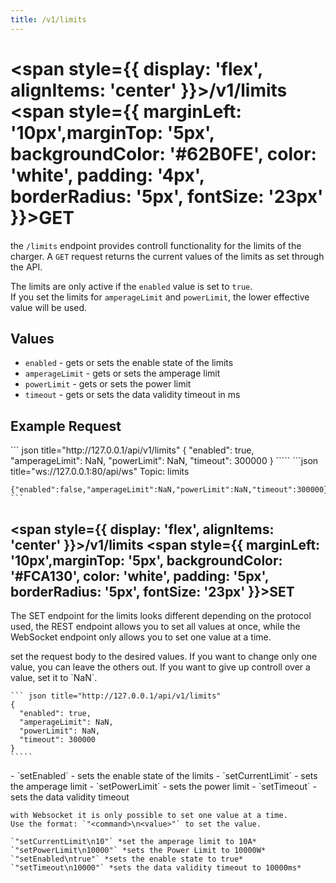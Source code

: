```yaml
---
title: /v1/limits
---
```



#
# <span style={{ display: 'flex', alignItems: 'center' }}>/v1/limits <span style={{ marginLeft: '10px',marginTop: '5px', backgroundColor: '#62B0FE', color: 'white', padding: '4px', borderRadius: '5px', fontSize: '23px' }}>GET</span></span>

the `/limits` endpoint provides controll functionality for the limits of the charger. A `GET` request returns the current values of the limits as set through the API.  


The limits are only active if the `enabled` value is set to `true`.  
If you set the limits for `amperageLimit` and `powerLimit`, the lower effective value will be used.

## Values
- `enabled` - gets or sets the enable state of the limits
- `amperageLimit` - gets or sets the amperage limit
- `powerLimit` - gets or sets the power limit
- `timeout` - gets or sets the data validity timeout in ms

## Example Request


<Tabs>
  <TabItem value="rest" label="REST" default>
    ``` json title="http://127.0.0.1/api/v1/limits"
    {
      "enabled": true,
      "amperageLimit": NaN,
      "powerLimit": NaN,
      "timeout": 300000
    }
    `````
  </TabItem>
  <TabItem value="ws" label="WebSocket">
    ```json title="ws://127.0.0.1:80/api/ws"
    Topic: limits

    {"enabled":false,"amperageLimit":NaN,"powerLimit":NaN,"timeout":300000}
    ```
  </TabItem>
</Tabs>

## <span style={{ display: 'flex', alignItems: 'center' }}>/v1/limits <span style={{ marginLeft: '10px',marginTop: '5px', backgroundColor: '#FCA130', color: 'white', padding: '5px', borderRadius: '5px', fontSize: '23px' }}>SET</span></span>
  The SET endpoint for the limits looks different depending on the protocol used, the REST endpoint allows you to set all values at once, while the WebSocket endpoint only allows you to set one value at a time. 

<Tabs>
  <TabItem value="rest" label="REST" default>
    set the request body to the desired values. If you want to change only one value, you can leave the others out.  
    If you want to give up controll over a value, set it to `NaN`.



    ``` json title="http://127.0.0.1/api/v1/limits"
    {
      "enabled": true,
      "amperageLimit": NaN,
      "powerLimit": NaN,
      "timeout": 300000
    }
    `````
  </TabItem>
  <TabItem value="ws" label="WebSocket">
    - `setEnabled` - sets the enable state of the limits
    - `setCurrentLimit` - sets the amperage limit
    - `setPowerLimit` - sets the power limit
    - `setTimeout` - sets the data validity timeout

    with Websocket it is only possible to set one value at a time.  
    Use the format: `"<command>\n<value>"` to set the value.

    `"setCurrentLimit\n10"` *set the amperage limit to 10A*   
    `"setPowerLimit\n10000"` *sets the Power Limit to 10000W*  
    `"setEnabled\ntrue"` *sets the enable state to true*  
    `"setTimeout\n10000"` *sets the data validity timeout to 10000ms* 

  </TabItem>
</Tabs>
